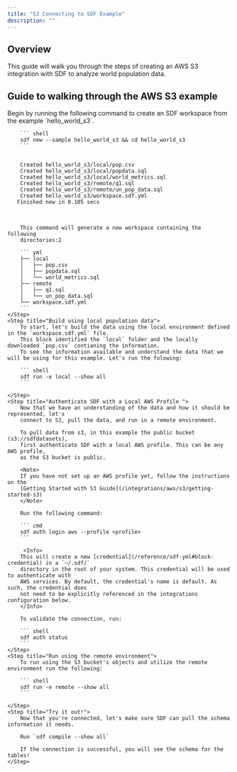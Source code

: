 ```yaml
---
title: "S3 Connecting to SDF Example"
description: ""
---
```


## Overview

This guide will walk you through the steps of creating an AWS S3 
integration with SDF to analyze world population data. 

## Guide to walking through the AWS S3 example

<Steps>
    <Step title="Create Hello World S3 Workspace from Example">
        Begin by running the following command to create an SDF workspace from the example 
        `hello_world_s3`.

        ``` shell 
        sdf new --sample hello_world_s3 && cd hello_world_s3
        ```

<div className="bg-[#0F1117] dark:bg-codeblock rounded-xl dark:ring-1 dark:ring-gray-800/50 relative">
<pre style={{ fontFamily: 'monospace', backgroundColor: 'transparent' }} className='language-shell'>
<code className='language-shell'>
&nbsp;&nbsp;&nbsp;&nbsp;Created&nbsp;hello_world_s3/local/pop.csv
&nbsp;&nbsp;&nbsp;&nbsp;Created&nbsp;hello_world_s3/local/popdata.sql
&nbsp;&nbsp;&nbsp;&nbsp;Created&nbsp;hello_world_s3/local/world_metrics.sql
&nbsp;&nbsp;&nbsp;&nbsp;Created&nbsp;hello_world_s3/remote/q1.sql
&nbsp;&nbsp;&nbsp;&nbsp;Created&nbsp;hello_world_s3/remote/un_pop_data.sql
&nbsp;&nbsp;&nbsp;&nbsp;Created&nbsp;hello_world_s3/workspace.sdf.yml
&nbsp;&nbsp;&nbsp;Finished&nbsp;new&nbsp;in&nbsp;0.105&nbsp;secs

</code>
</pre>
</div>

        This command will generate a new workspace containing the following 
        directories:2

        ``` yml
        ├── local
        │   ├── pop.csv
        │   ├── popdata.sql
        │   └── world_metrics.sql
        ├── remote
        │   ├── q1.sql
        │   └── un_pop_data.sql
        └── workspace.sdf.yml
        ```
    </Step>
    <Step title="Build using local population data">
        To start, let's build the data using the local environment defined in the `workspace.sdf.yml` file.
        This block identified the `local` folder and the locally downloaded `pop.csv` contianing the information. 
        To see the information available and understand the data that we will be using for this example. Let's run the folowing:

        ``` shell
        sdf run -e local --show all
        ```

    </Step>
    <Step title="Authenticate SDF with a Local AWS Profile ">
        Now that we have an understanding of the data and how it should be represented, let's
        connect to S3, pull the data, and run in a remote environment.
        
        To pull data from s3, in this example the public bucket (s3://sdfdatasets), 
        first authenticate SDF with a local AWS profile. This can be any AWS profile, 
        as the S3 bucket is public.

        <Note> 
        If you have not set up an AWS profile yet, follow the instructions on the 
        [Getting Started with S3 Guide](/integrations/aws/s3/getting-started-s3)
        </Note>

        Run the following command:
    
        ``` cmd
        sdf auth login aws --profile <profile>
        ```

         <Info>
        This will create a new [credential](/reference/sdf-yml#block-credential) in a `~/.sdf/` 
        directory in the root of your system. This credential will be used to authenticate with 
        AWS services. By default, the credential's name is default. As such, the credential does 
        not need to be explicitly referenced in the integrations configuration below.
        </Info>

        To validate the connection, run:
        
        ``` shell
        sdf auth status
        ```
    </Step>
    <Step title="Run using the remote environment">
        To run using the S3 bucket's objects and utilize the remote environment run the following:

        ``` shell
        sdf run -e remote --show all
        ```
        
    </Step>
    <Step title="Try it out!">
        Now that you're connected, let's make sure SDF can pull the schema information it needs. 

        Run `sdf compile --show all`

        If the connection is successful, you will see the schema for the tables!
    </Step>
</Steps>
